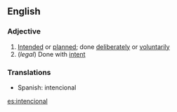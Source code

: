 ==English==
===Adjective===
#[[Intended]] or [[planned]]; done [[deliberately]] or [[voluntarily]]
#(''legal'') Done with [[intent]]

===Translations===
*Spanish: intencional

[[es:intencional]]